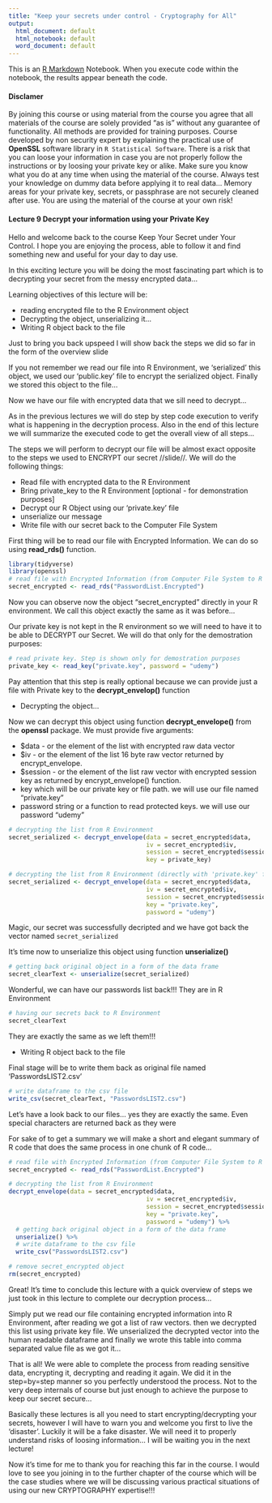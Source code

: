 ```yaml
---
title: "Keep your secrets under control - Cryptography for All"
output:
  html_document: default
  html_notebook: default
  word_document: default
---
```


This is an [R Markdown](http://rmarkdown.rstudio.com) Notebook. When you execute code within the notebook, the results appear beneath the code. 

#### Disclamer

By joining this course or using material from the course you agree that all materials of the course are solely provided "as is" without any guarantee of functionality. All methods are provided for training purposes. Course developed by non security expert by explaining the practical use of **OpenSSL** software library in `R Statistical Software`. There is a risk that you can loose your information in case you are not properly follow the instructions or by loosing your private key or alike. Make sure you know what you do at any time when using the material of the course. Always test your knowledge on dummy data before applying it to real data... Memory areas for your private key, secrets, or passphrase are not securely cleaned after use. You are using the material of the course at your own risk!

#### Lecture 9 Decrypt your information using your Private Key

Hello and welcome back to the course Keep Your Secret under Your Control. I hope you are enjoying the process, able to follow it and find something new and useful for your day to day use. 

In this exciting lecture you will be doing the most fascinating part which is to decrypting your secret from the messy encrypted data...

Learning objectives of this lecture will be:

* reading encrypted file to the R Environment object
* Decrypting the object, unserializing it...
* Writing R object back to the file

Just to bring you back upspeed I will show back the steps we did so far in the form of the overview slide

If you not remember we read our file into R Environment, we 'serialized' this object, we used our 'public.key' file to encrypt the serialized object. Finally we stored this object to the file...

Now we have our file with encrypted data that we sill need to decrypt...

As in the previous lectures we will do step by step code execution to verify what is happening in the decryption process. Also in the end of this lecture we will summarize the executed code to get the overall view of all steps...

The steps we will perform to decrypt our file will be almost exact opposite to the steps we used to ENCRYPT our secret //slide//. We will do the following things:

* Read file with encrypted data to the R Environment
* Bring private_key to the R Environment [optional - for demonstration purposes]
* Decrypt our R Object using our 'private.key' file
* unserialize our message
* Write file with our secret back to the Computer File System

First thing will be to read our file with Encrypted Information. We can do so using **read_rds()** function. 

```r
library(tidyverse)
library(openssl)
# read file with Encrypted Information (from Computer File System to R Environment)
secret_encrypted <- read_rds("PasswordList.Encrypted")
```

Now you can observe now the object "secret_encrypted" directly in your R environment. We call this object exactly the same as it was before...

Our private key is not kept in the R environment so we will need to have it to be able to DECRYPT our Secret. We will do that only for the demostration purposes:

```r
# read private key. Step is shown only for demostration purposes
private_key <- read_key("private.key", password = "udemy")
```

Pay attention that this step is really optional because we can provide just a file with Private key to the **decrypt_envelop()** function

* Decrypting the object...

Now we can decrypt this object using function **decrypt_envelope()** from the **openssl** package. We must provide five arguments:

* $data - or the element of the list with encrypted raw data vector
* $iv	- or the element of the list 16 byte raw vector returned by encrypt_envelope.
* $session - or the element of the list raw vector with encrypted session key as returned by encrypt_envelope() function.
* key	which will be our private key or file path. we will use our file named "private.key"
* password	string or a function to read protected keys. we will use our password "udemy"

```r
# decrypting the list from R Environment
secret_serialized <- decrypt_envelope(data = secret_encrypted$data,
                                      iv = secret_encrypted$iv,
                                      session = secret_encrypted$session,
                                      key = private_key)

# decrypting the list from R Environment (directly with 'private.key' file)
secret_serialized <- decrypt_envelope(data = secret_encrypted$data,
                                      iv = secret_encrypted$iv,
                                      session = secret_encrypted$session,
                                      key = "private.key",
                                      password = "udemy")

```

Magic, our secret was successfully decripted and we have got back the vector named `secret_serialized`

It's time now to unserialize this object using function **unserialize()**

```r
# getting back original object in a form of the data frame
secret_clearText <- unserialize(secret_serialized)
```

Wonderful, we can have our passwords list back!!! They are in R Environment

```r
# having our secrets back to R Environment
secret_clearText
```

They are exactly the same as we left them!!!

* Writing R object back to the file

Final stage will be to write them back as original file named 'PasswordsLIST2.csv'

```r
# write dataframe to the csv file
write_csv(secret_clearText, "PasswordsLIST2.csv")
```

Let's have a look back to our files... yes they are exactly the same. Even special characters are returned back as they were 

For sake of to get a summary we will make a short and elegant summary of R code that does the same process in one chunk of R code...

```r
# read file with Encrypted Information (from Computer File System to R Environment)
secret_encrypted <- read_rds("PasswordList.Encrypted")

# decrypting the list from R Environment
decrypt_envelope(data = secret_encrypted$data,
                                      iv = secret_encrypted$iv,
                                      session = secret_encrypted$session,
                                      key = "private.key",
                                      password = "udemy") %>% 
  # getting back original object in a form of the data frame
  unserialize() %>% 
  # write dataframe to the csv file
  write_csv("PasswordsLIST2.csv")

# remove secret_encrypted object
rm(secret_encrypted)
```

Great! It's time to conclude this lecture with a quick overview of steps we just took in this lecture to complete our decryption process...

Simply put we read our file containing encrypted information into R Environment, after reading we got a list of raw vectors. then we decrypted this list using private key file. We unserialized the decrypted vector into the human readable dataframe and finally we wrote this table into comma separated value file as we got it...


That is all! We were able to complete the process from reading sensitive data, encrypting it, decrypting and reading it again. We did it in the step=by=step manner so you perfectly understood the process. Not to the very deep internals of course but just enough to achieve the purpose to keep our secret secure...

Basically these lectures is all you need to start encrypting/decrypting your secrets, however I will have to warn you and welcome you first to live the 'disaster'. Luckily it will be a fake disaster. We will need it to properly understand risks of loosing information... I will be waiting you in the next lecture!

Now it's time for me to thank you for reaching this far in the course. I would love to see you joining in to the further chapter of the course which will be the case studies where we will be discussing various practical situations of using our new CRYPTOGRAPHY expertise!!!